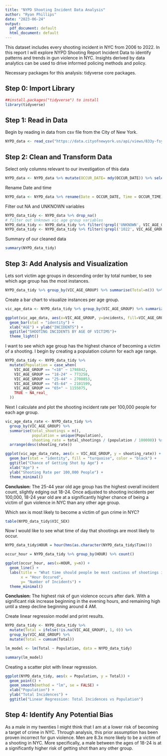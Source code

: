 ```yaml
---
title: "NYPD Shooting Incident Data Analysis"
author: "Ryan Phillips"
date: "2023-06-24"
output:
  pdf_document: default
  html_document: default
---
```


This dataset includes every shooting incident in NYC from 2006 to 2022. In this report I will explore NYPD Shooting Report Incident Data to identify patterns and trends in gun violence in NYC. Insights derived by data analytics can be used to drive informed policing methods and policy.

Necessary packages for this analysis: tidyverse core packages.

## Step 0: Import Library

```r
##install.packages("tidyverse") to install
library(tidyverse)
```

## Step 1: Read in Data

Begin by reading in data from csv file from the City of New York.

```r
NYPD_data <- read_csv("https://data.cityofnewyork.us/api/views/833y-fsy8/rows.csv?accessType=DOWNLOAD")

```

## Step 2: Clean and Transform Data

Select only columns relevant to our investigation of this data

```r
NYPD_data <- NYPD_data %>% mutate(OCCUR_DATE= mdy(OCCUR_DATE)) %>% select(-c(JURISDICTION_CODE,INCIDENT_KEY,LOC_OF_OCCUR_DESC,LOC_CLASSFCTN_DESC,STATISTICAL_MURDER_FLAG,Latitude,Longitude,Lon_Lat,X_COORD_CD,Y_COORD_CD,LOCATION_DESC,PRECINCT, PERP_RACE, VIC_RACE)) 


```

Rename Date and time

```r
NYPD_data <- NYPD_data %>% rename(Date = OCCUR_DATE, Time = OCCUR_TIME)

```

Filter out NA and UNKNOWN variables

```r
NYPD_data_tidy <- NYPD_data %>% drop_na()
# filter out Unknown vic age group variables
NYPD_data_tidy <- NYPD_data_tidy %>% filter(!grepl('UNKNOWN', VIC_AGE_GROUP))
NYPD_data_tidy <- NYPD_data_tidy %>% filter(!grepl('1022', VIC_AGE_GROUP))

```

Summary of our cleaned data
```r
summary(NYPD_data_tidy)
```

## Step 3: Add Analysis and Visualization

Lets sort victim age groups in descending order by total number, to see which age group has the most instances.

```r
NYPD_data_tidy %>% group_by(VIC_AGE_GROUP) %>% summarise(Total=n()) %>% arrange(desc(Total))
```

Create a bar chart to visualize instances per age group.

```r
vic_age_data <- NYPD_data_tidy %>% group_by(VIC_AGE_GROUP) %>% summarize(incidents = n())

ggplot(vic_age_data, aes(x=VIC_AGE_GROUP, y=incidents, fill=VIC_AGE_GROUP)) +
  geom_bar(stat = "identity") +
  xlab("AGE") + ylab("INCIDENTS") +
  ggtitle("SHOOTING INCIDENTS BY AGE OF VICTIMS")+
  theme_light()
```

I want to see which age group has the highest chance of becoming a victim of a shooting. I begin by creating a population column for each age range.

```r
NYPD_data_tidy <- NYPD_data_tidy %>% 
  mutate(Population = case_when(
    VIC_AGE_GROUP == "<18" ~ 1798842,
    VIC_AGE_GROUP == "18-24" ~ 773258,
    VIC_AGE_GROUP == "25-44" ~ 2708853,
    VIC_AGE_GROUP == "45-64" ~ 2101599,
    VIC_AGE_GROUP == "65+" ~ 1155075,
    TRUE ~ NA_real_
  ))
```

Next I calculate and plot the shooting incident rate per 100,000 people for each age group.

```r
vic_age_data_rate <- NYPD_data_tidy %>%
  group_by(VIC_AGE_GROUP) %>%
  summarise(total_shootings = n(),
            population = unique(Population),
            shooting_rate = total_shootings / (population / 100000)) %>%
  arrange(desc(shooting_rate))

ggplot(vic_age_data_rate, aes(x = VIC_AGE_GROUP, y = shooting_rate)) +
  geom_bar(stat = "identity", fill = "turquoise", color = "black") +
  ggtitle("Chance of Getting Shot by Age") +
  xlab("Age") +
  ylab("Shooting Rate per 100,000 People") +
  theme_minimal()
```

**Conclusion:** The 25-44 year old age group has the highest overall incident count, slightly edging out 18-24. Once adjusted to shooting incidents per 100,000, 18-24 year old are at a significantly higher chance of being a victim of gun violence in NYC than any other age group.

Which sex is most likely to become a victim of gun crime in NYC?
```r
table(NYPD_data_tidy$VIC_SEX)
```

Now I would like to see what time of day that shootings are most likely to occur.

```r
NYPD_data_tidy$HOUR = hour(hms(as.character(NYPD_data_tidy$Time)))

occur_hour = NYPD_data_tidy %>% group_by(HOUR) %>% count()

ggplot(occur_hour, aes(x=HOUR, y=n)) +
  geom_line() +
  labs(title = "What time should people be most cautious of shootings in NYC",
       x = "Hour Occured",
       y= "Number of Incidents") +
  theme_minimal()

```

**Conclusion:** The highest risk of gun violence occurs after dark. With a significant risk increase beginning in the evening hours, and remaining high until a steep decline beginning around 4 AM.

Create linear regression model and print results.

```r
NYPD_data_tidy <- NYPD_data_tidy %>%
  mutate(Total = ifelse(!is.na(VIC_AGE_GROUP), 1, 0)) %>%
  group_by(VIC_AGE_GROUP) %>%
  mutate(Total = cumsum(Total))

lm_model <- lm(Total ~ Population, data = NYPD_data_tidy)

summary(lm_model)

```

Creating a scatter plot with linear regression.

```r
ggplot(NYPD_data_tidy, aes(x = Population, y = Total)) +
  geom_point() +
  geom_smooth(method = "lm", se = FALSE) +
  xlab("Population") +
  ylab("Total Incidences") +
  ggtitle("Linear Regression: Total Incidences vs Population")
```

## Step 4: Identify Any Potential Bias

As a male in my twenties I might think that I am at a lower risk of becoming a target of crime in NYC. Through analysis, this prior assumption has been proven incorrect for gun violence. Men are 8.3x more likely to be a victim of a shooting in NYC. More specifically, a male between the ages of 18-24 is at a significantly higher risk of getting shot than any other group.
